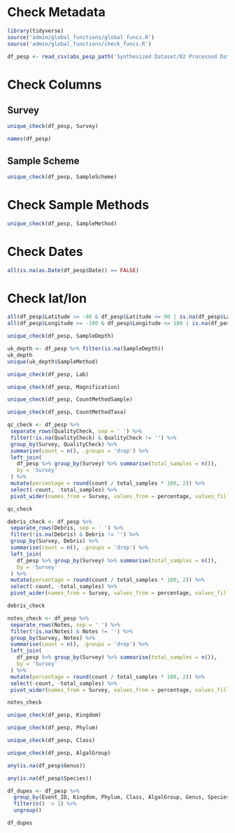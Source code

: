 # Check Metadata

```r
library(tidyverse)
source('admin/global_functions/global_funcs.R')
source('admin/global_functions/check_funcs.R')
```

```r
df_pesp <- read_csv(abs_pesp_path('Synthesized Dataset/02 Processed Data/PESP_dataset.csv'))
```

# Check Columns

## Survey
```r
unique_check(df_pesp, Survey)
```

```r
names(df_pesp)
```
## Sample Scheme
```r
unique_check(df_pesp, SampleScheme)
```

# Check Sample Methods
```r
unique_check(df_pesp, SampleMethod)
```

# Check Dates
```r
all(is.na(as.Date(df_pesp$Date)) == FALSE)
```

# Check lat/lon
```r
all(df_pesp$Latitude >= -90 & df_pesp$Latitude <= 90 | is.na(df_pesp$Latitude)) &
all(df_pesp$Longitude >= -180 & df_pesp$Longitude <= 180 | is.na(df_pesp$Longitude))
```

```r
unique_check(df_pesp, SampleDepth)
```

```r
uk_depth <- df_pesp %>% filter(is.na(SampleDepth))
uk_depth
unique(uk_depth$SampleMethod)
```

```r
unique_check(df_pesp, Lab)
```

```r
unique_check(df_pesp, Magnification)
```


```r
unique_check(df_pesp, CountMethodSample)
```

```r
unique_check(df_pesp, CountMethodTaxa)
```

```r
qc_check <- df_pesp %>%
 separate_rows(QualityCheck, sep = ' ') %>%
 filter(!is.na(QualityCheck) & QualityCheck != '') %>%
 group_by(Survey, QualityCheck) %>%
 summarise(count = n(), .groups = 'drop') %>%
 left_join(
   df_pesp %>% group_by(Survey) %>% summarise(total_samples = n()),
   by = 'Survey'
 ) %>%
 mutate(percentage = round(count / total_samples * 100, 2)) %>%
 select(-count, -total_samples) %>%
 pivot_wider(names_from = Survey, values_from = percentage, values_fill = 0)

qc_check
```

```r
debris_check <- df_pesp %>%
 separate_rows(Debris, sep = ' ') %>%
 filter(!is.na(Debris) & Debris != '') %>%
 group_by(Survey, Debris) %>%
 summarise(count = n(), .groups = 'drop') %>%
 left_join(
   df_pesp %>% group_by(Survey) %>% summarise(total_samples = n()),
   by = 'Survey'
 ) %>%
 mutate(percentage = round(count / total_samples * 100, 2)) %>%
 select(-count, -total_samples) %>%
 pivot_wider(names_from = Survey, values_from = percentage, values_fill = 0)

debris_check
```

```r
notes_check <- df_pesp %>%
 separate_rows(Notes, sep = ' ') %>%
 filter(!is.na(Notes) & Notes != '') %>%
 group_by(Survey, Notes) %>%
 summarise(count = n(), .groups = 'drop') %>%
 left_join(
   df_pesp %>% group_by(Survey) %>% summarise(total_samples = n()),
   by = 'Survey'
 ) %>%
 mutate(percentage = round(count / total_samples * 100, 2)) %>%
 select(-count, -total_samples) %>%
 pivot_wider(names_from = Survey, values_from = percentage, values_fill = 0)

notes_check
```

```r
unique_check(df_pesp, Kingdom)
```

```r
unique_check(df_pesp, Phylum)
```

```r
unique_check(df_pesp, Class)
```

```r
unique_check(df_pesp, AlgalGroup)
```

```r
any(is.na(df_pesp$Genus))
```

```r
any(is.na(df_pesp$Species))
```

```r
df_dupes <- df_pesp %>%
  group_by(Event_ID, Kingdom, Phylum, Class, AlgalGroup, Genus, Species, Taxon) %>%
  filter(n()  > 1) %>%
  ungroup()

df_dupes
```

